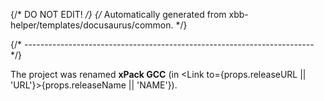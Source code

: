 {/* DO NOT EDIT! */}
{/* Automatically generated from xbb-helper/templates/docusaurus/common. */}


{/* ------------------------------------------------------------------------ */}

The project was renamed **xPack GCC**
(in <Link to={props.releaseURL || 'URL'}>{props.releaseName || 'NAME'}</Link>).
